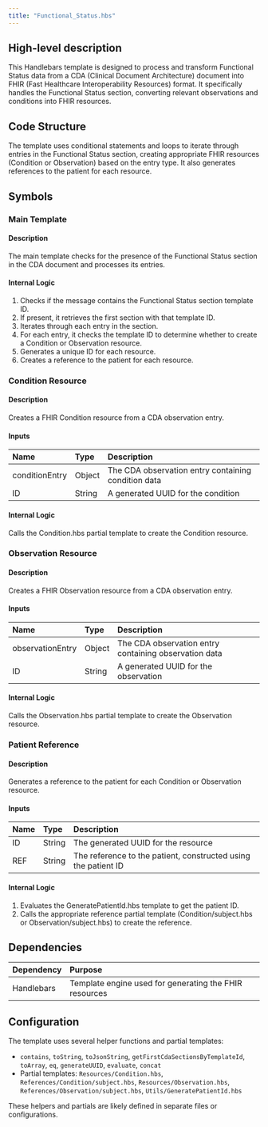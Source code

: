 ```yaml
---
title: "Functional_Status.hbs"
---
```


## High-level description
This Handlebars template is designed to process and transform Functional Status data from a CDA (Clinical Document Architecture) document into FHIR (Fast Healthcare Interoperability Resources) format. It specifically handles the Functional Status section, converting relevant observations and conditions into FHIR resources.

## Code Structure
The template uses conditional statements and loops to iterate through entries in the Functional Status section, creating appropriate FHIR resources (Condition or Observation) based on the entry type. It also generates references to the patient for each resource.

## Symbols

### Main Template
#### Description
The main template checks for the presence of the Functional Status section in the CDA document and processes its entries.

#### Internal Logic
1. Checks if the message contains the Functional Status section template ID.
2. If present, it retrieves the first section with that template ID.
3. Iterates through each entry in the section.
4. For each entry, it checks the template ID to determine whether to create a Condition or Observation resource.
5. Generates a unique ID for each resource.
6. Creates a reference to the patient for each resource.

### Condition Resource
#### Description
Creates a FHIR Condition resource from a CDA observation entry.

#### Inputs
| Name | Type | Description |
|:-----|:-----|:------------|
| conditionEntry | Object | The CDA observation entry containing condition data |
| ID | String | A generated UUID for the condition |

#### Internal Logic
Calls the Condition.hbs partial template to create the Condition resource.

### Observation Resource
#### Description
Creates a FHIR Observation resource from a CDA observation entry.

#### Inputs
| Name | Type | Description |
|:-----|:-----|:------------|
| observationEntry | Object | The CDA observation entry containing observation data |
| ID | String | A generated UUID for the observation |

#### Internal Logic
Calls the Observation.hbs partial template to create the Observation resource.

### Patient Reference
#### Description
Generates a reference to the patient for each Condition or Observation resource.

#### Inputs
| Name | Type | Description |
|:-----|:-----|:------------|
| ID | String | The generated UUID for the resource |
| REF | String | The reference to the patient, constructed using the patient ID |

#### Internal Logic
1. Evaluates the GeneratePatientId.hbs template to get the patient ID.
2. Calls the appropriate reference partial template (Condition/subject.hbs or Observation/subject.hbs) to create the reference.

## Dependencies
| Dependency | Purpose |
|:-----------|:--------|
| Handlebars | Template engine used for generating the FHIR resources |

## Configuration
The template uses several helper functions and partial templates:
- `contains`, `toString`, `toJsonString`, `getFirstCdaSectionsByTemplateId`, `toArray`, `eq`, `generateUUID`, `evaluate`, `concat`
- Partial templates: `Resources/Condition.hbs`, `References/Condition/subject.hbs`, `Resources/Observation.hbs`, `References/Observation/subject.hbs`, `Utils/GeneratePatientId.hbs`

These helpers and partials are likely defined in separate files or configurations.